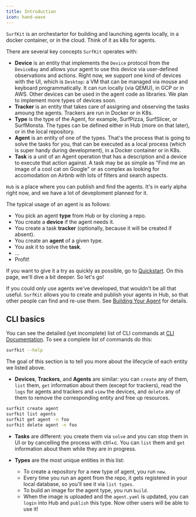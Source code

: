 ```yaml
---
title: Introduction
icon: hand-wave
---
```


`SurfKit` is an orchestartor for building and launching agents locally, in a docker container, 
or in the cloud. Think of it as k8s for agents.

There are several key concepts `SurfKit` operates with:

* **Device** is an entity that implements the `Device` protocol from the `DeviceBay` and allows your agent to use this device 
via user-defined observations and actions. Right now, we support one kind of devices with the UI, which is `Desktop`: 
a VM that can be managed via mouse and keyboard programmatically. It can run locally (via QEMU), in GCP or in AWS. 
Other devices can be used in the agent code as libraries. We plan to implement more types of devices soon.
* **Tracker** is an entity that takes care of assigning and observing the tasks amoung the agents. Trackers are run in Docker or in K8s.
* **Type** is the type of the Agent, for example, SurfPizza, SurfSlicer, or SurfMonsta. The types can be defined either in Hub 
(more on that later), or in the local repository.
* **Agent** is an entity of one of the types. That's the process that is going to solve the tasks for you, that can be executed as
a local process (which is super handy during development), in a Docker container or in K8s.
* **Task** is a unit of an Agent operation that has a description and a device to execute that action against. A task may be as simple as 
"Find me an image of a cool cat on Google" or as complex as looking for accomodation on Airbnb with lots of filters and search aspects. 

`Hub` is a place where you can publish and find the agents. It's in early alpha right now, and we have a lot of deveploment planned for it.

The typical usage of an agent is as follows:

* You pick an agent **type** from Hub or by cloning a repo.
* You create a **device** if the agent needs it.
* You create a task **tracker** (optionally, because it will be created if absent).
* You create an **agent** of a given type.
* You ask it to solve the **task**.
* ...
* Profit!

If you want to give it a try as quickly as possible, go to [Quickstart](../quickstart). On this page, we'll dive a bit deeper. So let's go!

If you could only use agents we've developed, that wouldn't be all that useful. `SurfKit` allows you to create and 
publish your agents in Hub, so that other people can find and re-use them. See [Building Your Agent](../advanced_tutorial) for details.

## CLI basics

You can see the detailed (yet incomplete) list of CLI commands at [CLI Documentation](./cli). To see a complete list of commands do this:

```sh
surfkit --help
```

The goal of this section is to tell you more about the lifecycle of each entity we listed above.

* **Devices**, **Trackers**, and **Agents** are similar: you can `create` any of them, `list` them, 
`get` information about them (except for trackers), read the `logs` for agents and trackers and `view` the devices, 
and `delete` any of them to remove the corresponding entity and free up resources.

```sh
surfkit create agent
surfkit list agents
surfkit get agent -n foo
surfkit delete agent -n foo
```

* **Tasks** are different: you create them via `solve` and you can stop them in UI or by cancelling the process with ctrl+c. You can
`list` them and `get` information about them while they are in progress.

* **Types** are the most unique entities in this list:

  * To create a repository for a new type of agent, you run `new`.
  * Every time you run an agent from the repo, it gets registered in your local database, so you'll see it via `list types`.
  * To build an image for the agent type, you run `build`.
  * When the image is uploaded and the `agent.yaml` is updated, you can `login` into Hub and `publish` this type. Now other users will be able to use it!
